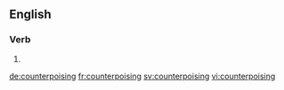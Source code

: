 ==English==

===Verb===
{{head|en}}

# {{present participle of|counterpoise}}

[[de:counterpoising]]
[[fr:counterpoising]]
[[sv:counterpoising]]
[[vi:counterpoising]]
